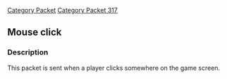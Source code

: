 [[Category Packet]]
[[Category Packet 317]]
== Mouse click ==

=== Description ===

This packet is sent when a player clicks somewhere on the game screen.